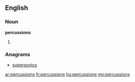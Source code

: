 ==English==

===Noun===
'''percussions'''

# {{plural of|[[percussion]]}}

===Anagrams===
* [[supersonics#English|supersonics]]

[[ar:percussions]]
[[fr:percussions]]
[[hu:percussions]]
[[my:percussions]]